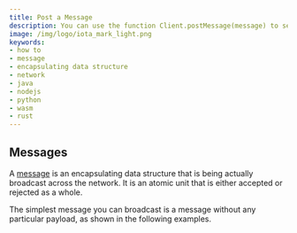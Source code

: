 ```yaml
---
title: Post a Message
description: You can use the function Client.postMessage(message) to send a message instance over a network.
image: /img/logo/iota_mark_light.png
keywords:
- how to
- message
- encapsulating data structure
- network
- java
- nodejs
- python
- wasm
- rust
---
```



## Messages

A [message](../key_concepts/messages_payloads_and_transactions#messages) is an encapsulating data structure that is being actually broadcast across the network. It is an atomic unit that is either accepted or rejected as a whole.

The simplest message you can broadcast is a message without any particular payload, as shown in the following examples.

<Tabs groupId="language">
  <TabItem value="java" label="Java">
    <JavaSimpleMessage />
  </TabItem>
  <TabItem value="nodejs" label="Nodejs">
    <NodejsSimpleMessage />
  </TabItem>
  <TabItem value="python" label="Python">
    <PythonSimpleMessage />
  </TabItem>
  <TabItem value="rust" label="Rust">
    <RustSimpleMessage />
  </TabItem>
  <TabItem value="wasm" label="Wasm">
    <WasmSimpleMessage />
  </TabItem>
</Tabs>
